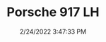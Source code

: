 ---
width: 1333
height: 2000
title: Porsche 917 LH
description: #186 Porsche 917 at CPR Classic
date: 2/24/2022 3:47:33 PM
cameraMake: Sony
cameraModel: ILCE-7M3
lens: FE 35mm F1.4 GM
settingsfStop: f/1.4
settingsISO: ISO 250
settingsShutter: 1/40
settingsFocalLength: 35 mm
---